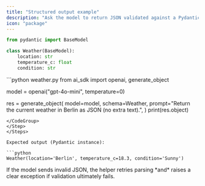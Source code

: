 ```yaml
---
title: "Structured output example"
description: "Ask the model to return JSON validated against a Pydantic schema."
icon: "package"
---
```



<Steps>
<Step title="Define the schema">

```python
from pydantic import BaseModel

class Weather(BaseModel):
    location: str
    temperature_c: float
    condition: str
```

</Step>

<Step title="Call generate_object">

<CodeGroup>
```python weather.py
from ai_sdk import openai, generate_object

model = openai("gpt-4o-mini", temperature=0)

res = generate_object(
model=model,
schema=Weather,
prompt="Return the current weather in Berlin as JSON (no extra text).",
)
print(res.object)

````
</CodeGroup>
</Step>
</Steps>

Expected output (Pydantic instance):

```python
Weather(location='Berlin', temperature_c=18.3, condition='Sunny')
````

<Warning>
  If the model sends invalid JSON, the helper retries parsing *and* raises a clear exception if
  validation ultimately fails.
</Warning>

